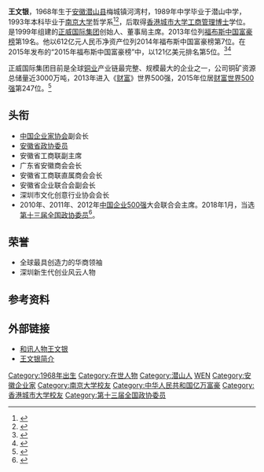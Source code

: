 '''王文银'''，1968年生于[[安徽|安徽]][[潜山县|潜山县]]梅城镇河湾村，1989年中学毕业于潜山中学，1993年本科毕业于[[南京大学|南京大学]]哲学系<ref>{{cite web|title=王文银：“世界铜王”，一位低调的真“土豪”|url=http://cj.sina.com.cn/article/detail/5099255333/21724?column=onlinebank&ch=9|date=2016-06-28|publisher=新浪|accessdate=2017-02-27|archive-date=2017-02-27|archive-url=https://web.archive.org/web/20170227233251/http://cj.sina.com.cn/article/detail/5099255333/21724?column=onlinebank&ch=9|dead-url=no}}</ref><ref>{{cite web|title=潜山中学走出的世界500强企业董事长王文银|url=http://ah.sina.com.cn/news/hscj/2013-11-23/122378644.html|date=2013-11-23|publisher=新浪|accessdate=2017-02-27|archive-date=2017-02-28|archive-url=https://web.archive.org/web/20170228000633/http://ah.sina.com.cn/news/hscj/2013-11-23/122378644.html|dead-url=no}}</ref>，后取得[[香港城市大学|香港城市大学]][[工商管理|工商管理]][[博士|博士]]学位。是1999年组建的[[正威国际集团|正威国际集团]]创始人、董事局主席。2013年位列[[福布斯中国富豪榜|福布斯中国富豪榜]]第19名。他以612亿元人民币净资产位列2014年福布斯中国富豪榜第7位。在2015年发布的“2015年福布斯中国富豪榜”中，以121亿美元排名第5位。<ref>{{cite web |url=http://mt.sohu.com/20160104/n433429873.shtml |language= |title=正威集团董事局主席王文银先生莅临明志集团参观指 |publisher=明志财富 |date=2016-01-04 |accessdate= |archive-date=2016-08-08 |archive-url=https://web.archive.org/web/20160808013821/http://mt.sohu.com/20160104/n433429873.shtml |dead-url=no }}</ref><ref>{{cite web |url=http://mt.sohu.com/20151028/n424369442.shtml |language= |title=揭秘中国第五富豪王文银 |publisher=金融界网站 |date=2015-10-28 |accessdate= |archive-date=2016-08-08 |archive-url=https://web.archive.org/web/20160808023012/http://mt.sohu.com/20151028/n424369442.shtml |dead-url=no }}</ref>

正威国际集团目前是全球[[铜|铜业]]产业链最完整、规模最大的企业之一，公司铜矿资源总储量近3000万吨，2013年进入《[[财富_(杂志)|财富]]》世界500强，2015年位居[[财富世界500强|财富世界500强]]第247位。<ref>{{cite web |url=http://www.jiemian.com/article/343593.html |language= |title=世界铜王王文银：从流落街头到几千亿大生意 |publisher=华商韬略 |date=2015-08-05 |accessdate= |archive-date=2016-08-20 |archive-url=https://web.archive.org/web/20160820074223/http://www.jiemian.com/article/343593.html |dead-url=no }}</ref>

== 头衔 ==
*[[中国企业家协会|中国企业家协会]]副会长
*[[安徽省政协委员|安徽省政协委员]]
*安徽省工商联副主席
*广东省安徽商会会长
*安徽省工商联直属商会会长
*安徽省企业联合会副会长
*深圳市文化创意行业协会会长
*2010年、2011年、2012年[[中国企业500强|中国企业500强]]大会联合会主席。2018年1月，当选[[中国人民政治协商会议第十三届全国委员会委员名单|第十三届全国政协委员]]<ref>{{Cite web|url=http://sports.163.com/18/0126/06/D92BRKK400051C89.html|title=中国人民政治协商会议第十三届全国委员会委员名单|accessdate=2018-01-26|last=|work=网易|archive-url=https://web.archive.org/web/20180127143232/http://sports.163.com/18/0126/06/D92BRKK400051C89.html|archive-date=2018-01-27|dead-url=yes}}</ref>。

== 荣誉 ==
*全球最具创造力的华商领袖
*深圳新生代创业风云人物

== 参考资料 ==
{{reflist}}

== 外部链接 ==
*[https://web.archive.org/web/20170305025944/http://renwu.hexun.com/figure_3251.shtml 和讯人物王文银]
*[https://web.archive.org/web/20160726150925/http://www.xmdj.com/BusinessSchool/Detail/32527.html 王文银简介]

{{中国富豪榜}}

{{DEFAULTSORT:W王}}
[[Category:1968年出生|Category:1968年出生]]
[[Category:在世人物|Category:在世人物]]
[[Category:潜山人|Category:潜山人]]
[[Category:王姓|WEN]]
[[Category:安徽企业家|Category:安徽企业家]]
[[Category:南京大学校友|Category:南京大学校友]]
[[Category:中华人民共和国亿万富豪|Category:中华人民共和国亿万富豪]]
[[Category:香港城市大学校友|Category:香港城市大学校友]]
[[Category:第十三届全国政协委员|Category:第十三届全国政协委员]]